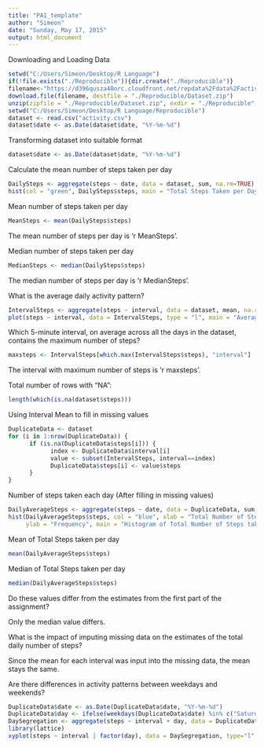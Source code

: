 ```yaml
---
title: "PA1_template"
author: "Simeon"
date: "Sunday, May 17, 2015"
output: html_document
---
```



Downloading and Loading Data

```r
setwd("C:/Users/Simeon/Desktop/R Language")
if(!file.exists("./Reproducible")){dir.create("./Reproducible")}
filename<-"https://d396qusza40orc.cloudfront.net/repdata%2Fdata%2Factivity.zip"
download.file(filename, destfile = "./Reproducible/Dataset.zip")
unzip(zipfile = "./Reproducible/Dataset.zip", exdir = "./Reproducible")
setwd("C:/Users/Simeon/Desktop/R Language/Reproducible")
dataset <- read.csv("activity.csv")
dataset$date <- as.Date(dataset$date, "%Y-%m-%d")
```

Transforming dataset into suitable format

```r
dataset$date <- as.Date(dataset$date, "%Y-%m-%d")
```

Calculate the mean number of steps taken per day

```r
DailySteps <- aggregate(steps ~ date, data = dataset, sum, na.rm=TRUE)
hist(col = "green", DailySteps$steps, main = "Total Steps Taken per Day", xlab = "Total Steps")
```

Mean number of steps taken per day

```r
MeanSteps <- mean(DailySteps$steps)
```

The mean number of steps per day is 'r MeanSteps'.

Median number of steps taken per day

```r
MedianSteps <- median(DailySteps$steps)
```

The median number of steps per day is 'r MedianSteps'.

What is the average daily activity pattern?

```r
IntervalSteps <- aggregate(steps ~ interval, data = dataset, mean, na.rm = TRUE)
plot(steps ~ interval, data = IntervalSteps, type = "l", main = "Average number of steps across Intervals", xlab = "Intervals", ylab = "Average no. of Steps")
```

Which 5-minute interval, on average across all the days in the dataset, contains the maximum number of steps?

```r
maxsteps <- IntervalSteps[which.max(IntervalSteps$steps), "interval"]
```

The interval with maximum number of steps is 'r maxsteps'.



Total number of rows with "NA":

```r
length(which(is.na(dataset$steps)))
```

Using Interval Mean to fill in missing values
```r
DuplicateData <- dataset
for (i in 1:nrow(DuplicateData)) {
      if (is.na(DuplicateData$steps[i])) {
            index <- DuplicateData$interval[i]
            value <- subset(IntervalSteps, interval==index)
            DuplicateData$steps[i] <- value$steps
      }
}
```

Number of steps taken each day (After filling in missing values)
```r
DailyAverageSteps <- aggregate(steps ~ date, data = DuplicateData, sum)
hist(DailyAverageSteps$steps, col = "blue", xlab = "Total Number of Steps", 
     ylab = "Frequency", main = "Histogram of Total Number of Steps taken each Day")
```

Mean of Total Steps taken per day

```r
mean(DailyAverageSteps$steps)
```

Median of Total Steps taken per day

```r
median(DailyAverageSteps$steps)
```

Do these values differ from the estimates from the first part of the assignment?

Only the median value differs.

What is the impact of imputing missing data on the estimates of the total daily number of steps?

Since the mean for each interval was input into the missing data, the mean stays the same.



Are there differences in activity patterns between weekdays and weekends?

```r
DuplicateData$date <- as.Date(DuplicateData$date, "%Y-%m-%d")
DuplicateData$day <- ifelse(weekdays(DuplicateData$date) %in% c("Saturday", "Sunday"), "weekend", "weekday")
DaySegregation <- aggregate(steps ~ interval + day, data = DuplicateData, mean)
library(lattice)
xyplot(steps ~ interval | factor(day), data = DaySegregation, type="l", aspect = 1/2)
```
